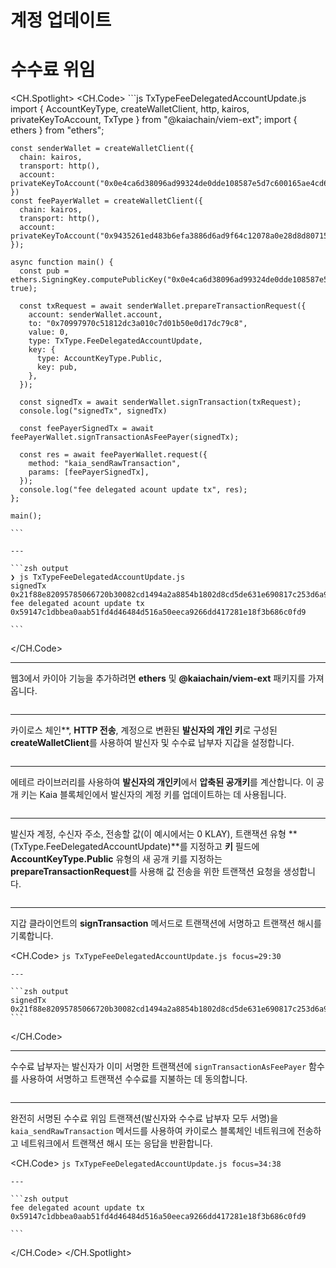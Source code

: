 # 계정 업데이트

# 수수료 위임

<CH.Spotlight>
  <CH.Code>
    ```js TxTypeFeeDelegatedAccountUpdate.js
    import { AccountKeyType, createWalletClient, http, kairos, privateKeyToAccount, TxType } from "@kaiachain/viem-ext";
    import { ethers } from "ethers";

    const senderWallet = createWalletClient({
      chain: kairos,
      transport: http(),
      account: privateKeyToAccount("0x0e4ca6d38096ad99324de0dde108587e5d7c600165ae4cd6c2462c597458c2b8")
    })
    const feePayerWallet = createWalletClient({
      chain: kairos,
      transport: http(),
      account: privateKeyToAccount("0x9435261ed483b6efa3886d6ad9f64c12078a0e28d8d80715c773e16fc000cff4")
    });

    async function main() {
      const pub = ethers.SigningKey.computePublicKey("0x0e4ca6d38096ad99324de0dde108587e5d7c600165ae4cd6c2462c597458c2b8", true);

      const txRequest = await senderWallet.prepareTransactionRequest({
        account: senderWallet.account,
        to: "0x70997970c51812dc3a010c7d01b50e0d17dc79c8",
        value: 0,
        type: TxType.FeeDelegatedAccountUpdate,
        key: {
          type: AccountKeyType.Public,
          key: pub,
        },
      });

      const signedTx = await senderWallet.signTransaction(txRequest);
      console.log("signedTx", signedTx)

      const feePayerSignedTx = await feePayerWallet.signTransactionAsFeePayer(signedTx);

      const res = await feePayerWallet.request({
        method: "kaia_sendRawTransaction",
        params: [feePayerSignedTx],
      });
      console.log("fee delegated acount update tx", res);
    };

    main();

    ```

    ---

    ```zsh output
    ❯ js TxTypeFeeDelegatedAccountUpdate.js
    signedTx 0x21f88e82095785066720b30082cd1494a2a8854b1802d8cd5de631e690817c253d6a9153a302a103dc9dccbd788c00fa98f7f4082f2f714e799bc0c29d63f04d48b54fe6250453cdf847f8458207f5a0d3251e52a53fae1891b0fdc8e0b5ecf2a7f2841d9f8fa8cf68d8bc037dd1e44fa06ab24023150e38fb03e431efbd5328a3f2f69ce7f2f98eb13c0846fb8ff8b0f1   
    fee delegated acount update tx 0x59147c1dbbea0aab51fd4d46484d516a50eeca9266dd417281e18f3b686c0fd9

    ```
  </CH.Code>

  ---

  웹3에서 카이아 기능을 추가하려면 **ethers** 및 **@kaiachain/viem-ext** 패키지를 가져옵니다.

  ```js TxTypeFeeDelegatedAccountUpdate.js focus=1:2
  ```

  ---

  카이로스 체인\*\*, **HTTP 전송**, 계정으로 변환된 **발신자의 개인 키**로 구성된 **createWalletClient**를 사용하여 발신자 및 수수료 납부자 지갑을 설정합니다.

  ```js TxTypeFeeDelegatedAccountUpdate.js focus=4:13
  ```

  ---

  에테르 라이브러리를 사용하여 **발신자의 개인키**에서 **압축된 공개키**를 계산합니다. 이 공개 키는 Kaia 블록체인에서 발신자의 계정 키를 업데이트하는 데 사용됩니다.

  ```js TxTypeFeeDelegatedAccountUpdate.js focus=16
  ```

  ---

  발신자 계정, 수신자 주소, 전송할 값(이 예시에서는 0 KLAY), 트랜잭션 유형 \*\*(TxType.FeeDelegatedAccountUpdate)\*\*를 지정하고 **키** 필드에 **AccountKeyType.Public** 유형의 새 공개 키를 지정하는 **prepareTransactionRequest**를 사용해 값 전송을 위한 트랜잭션 요청을 생성합니다.

  ```js TxTypeFeeDelegatedAccountUpdate.js focus=18:27
  ```

  ---

  지갑 클라이언트의 **signTransaction** 메서드로 트랜잭션에 서명하고 트랜잭션 해시를 기록합니다.

  <CH.Code>
    ```js TxTypeFeeDelegatedAccountUpdate.js focus=29:30
    ```

    ---

    ```zsh output
    signedTx 0x21f88e82095785066720b30082cd1494a2a8854b1802d8cd5de631e690817c253d6a9153a302a103dc9dccbd788c00fa98f7f4082f2f714e799bc0c29d63f04d48b54fe6250453cdf847f8458207f5a0d3251e52a53fae1891b0fdc8e0b5ecf2a7f2841d9f8fa8cf68d8bc037dd1e44fa06ab24023150e38fb03e431efbd5328a3f2f69ce7f2f98eb13c0846fb8ff8b0f1
    ```
  </CH.Code>

  ---

  수수료 납부자는 발신자가 이미 서명한 트랜잭션에 `signTransactionAsFeePayer` 함수를 사용하여 서명하고 트랜잭션 수수료를 지불하는 데 동의합니다.

  ```js TxTypeFeeDelegatedAccountUpdate.js focus=32
  ```

  ---

  완전히 서명된 수수료 위임 트랜잭션(발신자와 수수료 납부자 모두 서명)을 `kaia_sendRawTransaction` 메서드를 사용하여 카이로스 블록체인 네트워크에 전송하고 네트워크에서 트랜잭션 해시 또는 응답을 반환합니다.

  <CH.Code>
    ```js TxTypeFeeDelegatedAccountUpdate.js focus=34:38
    ```

    ---

    ```zsh output
    fee delegated acount update tx 0x59147c1dbbea0aab51fd4d46484d516a50eeca9266dd417281e18f3b686c0fd9

    ```
  </CH.Code>
</CH.Spotlight>
